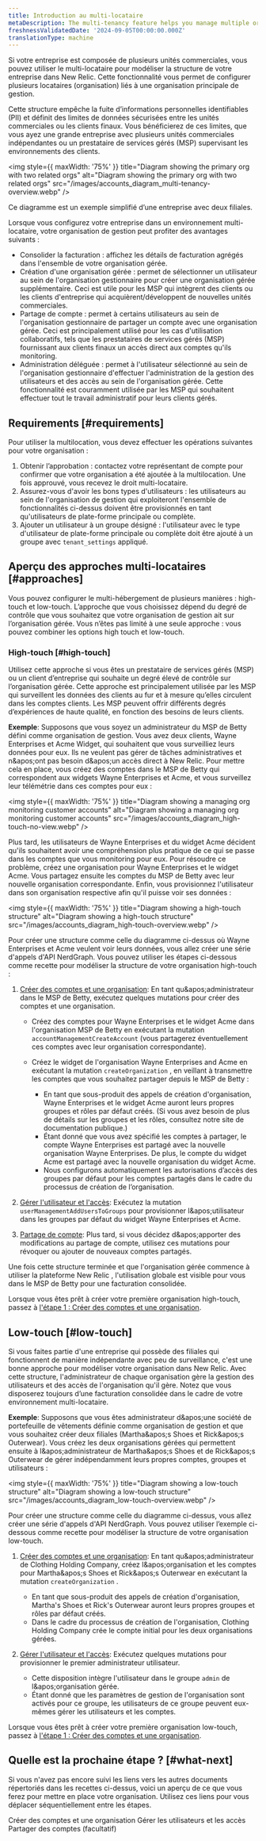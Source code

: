 ```yaml
---
title: Introduction au multi-locataire
metaDescription: The multi-tenancy feature helps you manage multiple organizations and accounts
freshnessValidatedDate: '2024-09-05T00:00:00.000Z'
translationType: machine
---
```


Si votre entreprise est composée de plusieurs unités commerciales, vous pouvez utiliser le multi-locataire pour modéliser la structure de votre entreprise dans New Relic. Cette fonctionnalité vous permet de configurer plusieurs locataires (organisation) liés à une organisation principale de gestion.

Cette structure empêche la fuite d’informations personnelles identifiables (PII) et définit des limites de données sécurisées entre les unités commerciales ou les clients finaux. Vous bénéficierez de ces limites, que vous ayez une grande entreprise avec plusieurs unités commerciales indépendantes ou un prestataire de services gérés (MSP) supervisant les environnements des clients.

<img style={{ maxWidth: '75%' }} title="Diagram showing the primary org with two related orgs" alt="Diagram showing the primary org with two related orgs" src="/images/accounts_diagram_multi-tenancy-overview.webp" />

<figcaption>
  Ce diagramme est un exemple simplifié d’une entreprise avec deux filiales.
</figcaption>

Lorsque vous configurez votre entreprise dans un environnement multi-locataire, votre organisation de gestion peut profiter des avantages suivants :

* Consolider la facturation : affichez les détails de facturation agrégés dans l'ensemble de votre organisation gérée.
* Création d'une organisation gérée : permet de sélectionner un utilisateur au sein de l'organisation gestionnaire pour créer une organisation gérée supplémentaire. Ceci est utile pour les MSP qui intègrent des clients ou les clients d'entreprise qui acquièrent/développent de nouvelles unités commerciales.
* Partage de compte : permet à certains utilisateurs au sein de l'organisation gestionnaire de partager un compte avec une organisation gérée. Ceci est principalement utilisé pour les cas d'utilisation collaboratifs, tels que les prestataires de services gérés (MSP) fournissant aux clients finaux un accès direct aux comptes qu'ils monitoring.
* Administration déléguée : permet à l'utilisateur sélectionné au sein de l'organisation gestionnaire d'effectuer l'administration de la gestion des utilisateurs et des accès au sein de l'organisation gérée. Cette fonctionnalité est couramment utilisée par les MSP qui souhaitent effectuer tout le travail administratif pour leurs clients gérés.

## Requirements [#requirements]

Pour utiliser la multilocation, vous devez effectuer les opérations suivantes pour votre organisation :

1. Obtenir l’approbation : contactez votre représentant de compte pour confirmer que votre organisation a été ajoutée à la multilocation. Une fois approuvé, vous recevez le droit multi-locataire.
2. Assurez-vous d'avoir les bons types d'utilisateurs : les utilisateurs au sein de l'organisation de gestion qui exploiteront l'ensemble de fonctionnalités ci-dessus doivent être provisionnés en tant qu'utilisateurs de plate-forme principale ou complète.
3. Ajouter un utilisateur à un groupe désigné : l'utilisateur avec le type d'utilisateur de plate-forme principale ou complète doit être ajouté à un groupe avec `tenant_settings` appliqué.

## Aperçu des approches multi-locataires [#approaches]

Vous pouvez configurer le multi-hébergement de plusieurs manières : high-touch et low-touch. L’approche que vous choisissez dépend du degré de contrôle que vous souhaitez que votre organisation de gestion ait sur l’organisation gérée. Vous n’êtes pas limité à une seule approche : vous pouvez combiner les options high touch et low-touch.

### High-touch [#high-touch]

Utilisez cette approche si vous êtes un prestataire de services gérés (MSP) ou un client d’entreprise qui souhaite un degré élevé de contrôle sur l’organisation gérée. Cette approche est principalement utilisée par les MSP qui surveillent les données des clients au fur et à mesure qu’elles circulent dans les comptes clients. Les MSP peuvent offrir différents degrés d’expériences de haute qualité, en fonction des besoins de leurs clients.

**Exemple**: Supposons que vous soyez un administrateur du MSP de Betty défini comme organisation de gestion. Vous avez deux clients, Wayne Enterprises et Acme Widget, qui souhaitent que vous surveilliez leurs données pour eux. Ils ne veulent pas gérer de tâches administratives et n&amp;apos;ont pas besoin d&amp;apos;un accès direct à New Relic. Pour mettre cela en place, vous créez des comptes dans le MSP de Betty qui correspondent aux widgets Wayne Enterprises et Acme, et vous surveillez leur télémétrie dans ces comptes pour eux :

<img style={{ maxWidth: '75%' }} title="Diagram showing a managing org monitoring customer accounts" alt="Diagram showing a managing org monitoring customer accounts" src="/images/accounts_diagram_high-touch-no-view.webp" />

Plus tard, les utilisateurs de Wayne Enterprises et du widget Acme décident qu'ils souhaitent avoir une compréhension plus pratique de ce qui se passe dans les comptes que vous monitoring pour eux. Pour résoudre ce problème, créez une organisation pour Wayne Enterprises et le widget Acme. Vous partagez ensuite les comptes du MSP de Betty avec leur nouvelle organisation correspondante. Enfin, vous provisionnez l'utilisateur dans son organisation respective afin qu'il puisse voir ses données :

<img style={{ maxWidth: '75%' }} title="Diagram showing a high-touch structure" alt="Diagram showing a high-touch structure" src="/images/accounts_diagram_high-touch-overview.webp" />

Pour créer une structure comme celle du diagramme ci-dessus où Wayne Enterprises et Acme veulent voir leurs données, vous allez créer une série d'appels d'API NerdGraph. Vous pouvez utiliser les étapes ci-dessous comme recette pour modéliser la structure de votre organisation high-touch :

1. [Créer des comptes et une organisation](/docs/accounts/accounts-billing/account-structure/multi-tenancy/org-creation): En tant qu&amp;apos;administrateur dans le MSP de Betty, exécutez quelques mutations pour créer des comptes et une organisation.

   * Créez des comptes pour Wayne Enterprises et le widget Acme dans l'organisation MSP de Betty en exécutant la mutation `accountManagementCreateAccount` (vous partagerez éventuellement ces comptes avec leur organisation correspondante).

   * Créez le widget de l'organisation Wayne Enterprises and Acme en exécutant la mutation `createOrganization` , en veillant à transmettre les comptes que vous souhaitez partager depuis le MSP de Betty :

     * En tant que sous-produit des appels de création d'organisation, Wayne Enterprises et le widget Acme auront leurs propres groupes et rôles par défaut créés. (Si vous avez besoin de plus de détails sur les groupes et les rôles, consultez notre site de documentation publique.)
     * Étant donné que vous avez spécifié les comptes à partager, le compte Wayne Enterprises est partagé avec la nouvelle organisation Wayne Enterprises. De plus, le compte du widget Acme est partagé avec la nouvelle organisation du widget Acme.
     * Nous configurons automatiquement les autorisations d’accès des groupes par défaut pour les comptes partagés dans le cadre du processus de création de l’organisation.

2. [Gérer l'utilisateur et l'accès](/docs/accounts/accounts-billing/account-structure/multi-tenancy/delegated-administration): Exécutez la mutation `userManagementAddUsersToGroups` pour provisionner l&amp;apos;utilisateur dans les groupes par défaut du widget Wayne Enterprises et Acme.

3. [Partage de compte](/docs/accounts/accounts-billing/account-structure/multi-tenancy/share-accounts): Plus tard, si vous décidez d&amp;apos;apporter des modifications au partage de compte, utilisez ces mutations pour révoquer ou ajouter de nouveaux comptes partagés.

<Callout variant="tip">
  Une fois cette structure terminée et que l'organisation gérée commence à utiliser la plateforme New Relic , l'utilisation globale est visible pour vous dans le MSP de Betty pour une facturation consolidée.
</Callout>

Lorsque vous êtes prêt à créer votre première organisation high-touch, passez à [l'étape 1 : Créer des comptes et une organisation](/docs/accounts/accounts-billing/account-structure/multi-tenancy/org-creation).

## Low-touch [#low-touch]

Si vous faites partie d'une entreprise qui possède des filiales qui fonctionnent de manière indépendante avec peu de surveillance, c'est une bonne approche pour modéliser votre organisation dans New Relic. Avec cette structure, l'administrateur de chaque organisation gère la gestion des utilisateurs et des accès de l'organisation qu'il gère. Notez que vous disposerez toujours d’une facturation consolidée dans le cadre de votre environnement multi-locataire.

**Exemple**: Supposons que vous êtes administrateur d&amp;apos;une société de portefeuille de vêtements définie comme organisation de gestion et que vous souhaitez créer deux filiales (Martha&amp;apos;s Shoes et Rick&amp;apos;s Outerwear). Vous créez les deux organisations gérées qui permettent ensuite à l&amp;apos;administrateur de Martha&amp;apos;s Shoes et de Rick&amp;apos;s Outerwear de gérer indépendamment leurs propres comptes, groupes et utilisateurs :

<img style={{ maxWidth: '75%' }} title="Diagram showing a low-touch structure" alt="Diagram showing a low-touch structure" src="/images/accounts_diagram_low-touch-overview.webp" />

Pour créer une structure comme celle du diagramme ci-dessus, vous allez créer une série d'appels d'API NerdGraph. Vous pouvez utiliser l’exemple ci-dessous comme recette pour modéliser la structure de votre organisation low-touch.

1. [Créer des comptes et une organisation](/docs/accounts/accounts-billing/account-structure/multi-tenancy/org-creation): En tant qu&amp;apos;administrateur de Clothing Holding Company, créez l&amp;apos;organisation et les comptes pour Martha&amp;apos;s Shoes et Rick&amp;apos;s Outerwear en exécutant la mutation `createOrganization` .

   * En tant que sous-produit des appels de création d'organisation, Martha's Shoes et Rick's Outerwear auront leurs propres groupes et rôles par défaut créés.
   * Dans le cadre du processus de création de l'organisation, Clothing Holding Company crée le compte initial pour les deux organisations gérées.

2. [Gérer l'utilisateur et l'accès](/docs/accounts/accounts-billing/account-structure/multi-tenancy/delegated-administration): Exécutez quelques mutations pour provisionner le premier administrateur utilisateur.

   * Cette disposition intègre l'utilisateur dans le groupe `admin` de l&amp;apos;organisation gérée.
   * Étant donné que les paramètres de gestion de l'organisation sont activés pour ce groupe, les utilisateurs de ce groupe peuvent eux-mêmes gérer les utilisateurs et les comptes.

Lorsque vous êtes prêt à créer votre première organisation low-touch, passez à [l'étape 1 : Créer des comptes et une organisation](/docs/accounts/accounts-billing/account-structure/multi-tenancy/org-creation).

## Quelle est la prochaine étape ? [#what-next]

Si vous n'avez pas encore suivi les liens vers les autres documents répertoriés dans les recettes ci-dessus, voici un aperçu de ce que vous ferez pour mettre en place votre organisation. Utilisez ces liens pour vous déplacer séquentiellement entre les étapes.

<DocTiles>
  <DocTile title="Step 1" path="/docs/accounts/accounts-billing/account-structure/multi-tenancy/org-creation">Créer des comptes et une organisation</DocTile> <DocTile title="Step 2" path="/docs/accounts/accounts-billing/account-structure/multi-tenancy/delegated-administration">Gérer les utilisateurs et les accès</DocTile> <DocTile title="Step 3" path="/docs/accounts/accounts-billing/account-structure/multi-tenancy/share-accounts">Partager des comptes (facultatif)</DocTile>
</DocTiles>
